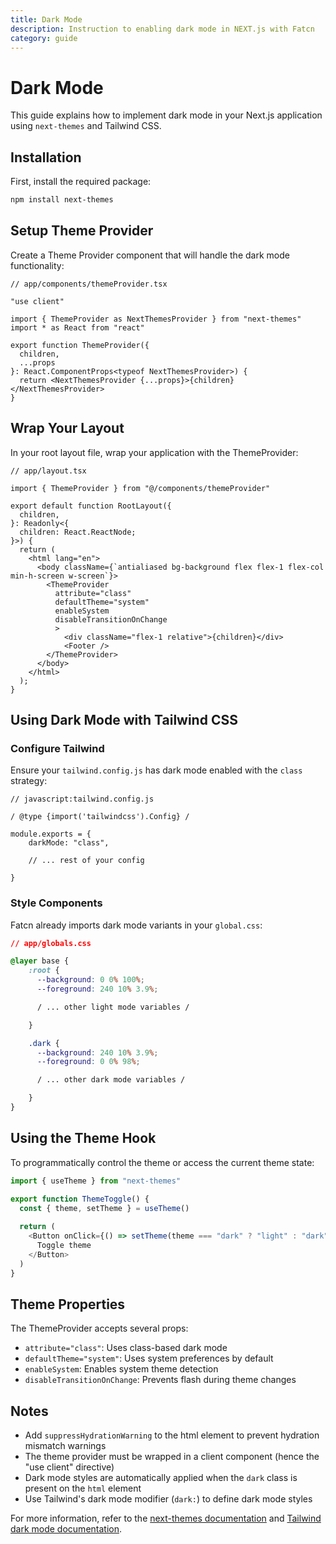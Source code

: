 ```yaml
---
title: Dark Mode
description: Instruction to enabling dark mode in NEXT.js with Fatcn
category: guide
---
```


# Dark Mode

This guide explains how to implement dark mode in your Next.js application using `next-themes` and Tailwind CSS.

## Installation

First, install the required package:

```bash
npm install next-themes
```

## Setup Theme Provider

Create a Theme Provider component that will handle the dark mode functionality:

```tsx
// app/components/themeProvider.tsx

"use client"

import { ThemeProvider as NextThemesProvider } from "next-themes"
import * as React from "react"

export function ThemeProvider({
  children,
  ...props
}: React.ComponentProps<typeof NextThemesProvider>) {
  return <NextThemesProvider {...props}>{children}</NextThemesProvider>
}
```

## Wrap Your Layout

In your root layout file, wrap your application with the ThemeProvider:

```tsx
// app/layout.tsx

import { ThemeProvider } from "@/components/themeProvider"

export default function RootLayout({
  children,
}: Readonly<{
  children: React.ReactNode;
}>) {
  return (
    <html lang="en">
      <body className={`antialiased bg-background flex flex-1 flex-col min-h-screen w-screen`}>
        <ThemeProvider
          attribute="class"
          defaultTheme="system"
          enableSystem
          disableTransitionOnChange
          >
            <div className="flex-1 relative">{children}</div>
            <Footer />
        </ThemeProvider>
      </body>
    </html>
  );
}
```


## Using Dark Mode with Tailwind CSS

### Configure Tailwind

Ensure your `tailwind.config.js` has dark mode enabled with the `class` strategy:

```tsx
// javascript:tailwind.config.js

/ @type {import('tailwindcss').Config} /

module.exports = {
    darkMode: "class",

    // ... rest of your config

}
```


### Style Components

Fatcn already imports dark mode variants in your `global.css`:

```css
// app/globals.css

@layer base {
    :root {
      --background: 0 0% 100%;
      --foreground: 240 10% 3.9%;

      / ... other light mode variables /

    }

    .dark {
      --background: 240 10% 3.9%;
      --foreground: 0 0% 98%;

      / ... other dark mode variables /

    }
}
```


## Using the Theme Hook

To programmatically control the theme or access the current theme state:

```typescript
import { useTheme } from "next-themes"

export function ThemeToggle() {
  const { theme, setTheme } = useTheme()
  
  return (
    <Button onClick={() => setTheme(theme === "dark" ? "light" : "dark")}>
      Toggle theme
    </Button>
  )
}
```


## Theme Properties

The ThemeProvider accepts several props:

- `attribute="class"`: Uses class-based dark mode
- `defaultTheme="system"`: Uses system preferences by default
- `enableSystem`: Enables system theme detection
- `disableTransitionOnChange`: Prevents flash during theme changes

## Notes

- Add `suppressHydrationWarning` to the html element to prevent hydration mismatch warnings
- The theme provider must be wrapped in a client component (hence the "use client" directive)
- Dark mode styles are automatically applied when the `dark` class is present on the `html` element
- Use Tailwind's dark mode modifier (`dark:`) to define dark mode styles

For more information, refer to the [next-themes documentation](https://github.com/pacocoursey/next-themes) and [Tailwind dark mode documentation](https://tailwindcss.com/docs/dark-mode).